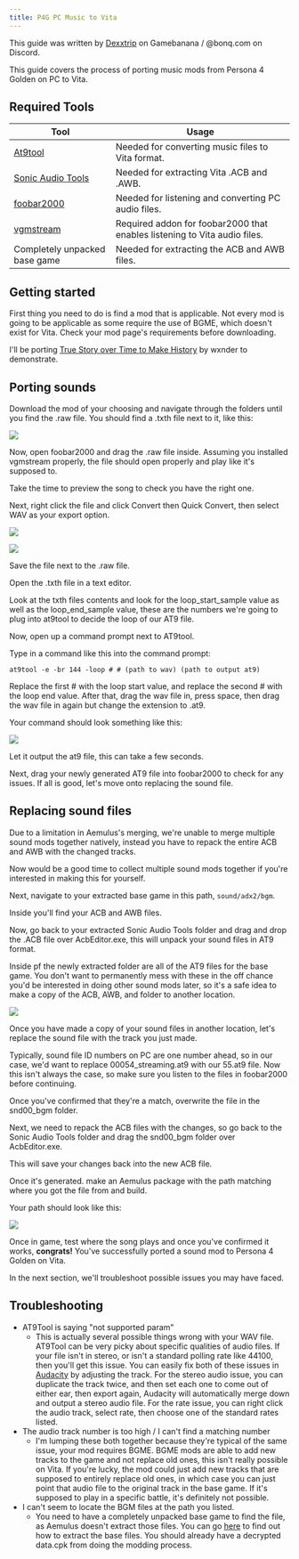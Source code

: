 ```yaml
---
title: P4G PC Music to Vita
---
```


This guide was written by [Dexxtrip](https://gamebanana.com/members/2225195) on Gamebanana / @bonq.com on Discord.

This guide covers the process of porting music mods from Persona 4 Golden on PC to Vita.

## Required Tools

| Tool      | Usage |
| ----------- | ----------- |
| [At9tool](http://www.mediafire.com/download/8dmlm54w48b86jw/at9tool.exe)      | Needed for converting music files to Vita format.      |
| [Sonic Audio Tools](https://github.com/blueskythlikesclouds/SonicAudioTools)      | Needed for extracting Vita .ACB and .AWB.      |
| [foobar2000](https://www.foobar2000.org)      | Needed for listening and converting PC audio files.      |
| [vgmstream](https://vgmstream.org)      | Required addon for foobar2000 that enables listening to Vita audio files.      |
| Completely unpacked base game   | Needed for extracting the ACB and AWB files.  | 

## Getting started

First thing you need to do is find a mod that is applicable. Not every mod is going to be applicable as some require the use of BGME, which doesn't exist for Vita. Check your mod page's requirements before downloading.

I'll be porting [True Story over Time to Make History](https://gamebanana.com/sounds/51069) by wxnder to demonstrate.

## Porting sounds

Download the mod of your choosing and navigate through the folders until you find the .raw file. You should find a .txth file next to it, like this:

![](/assets/images/porting/p4gpc-vita/music-conversion/file%20list.png)

Now, open foobar2000 and drag the .raw file inside. Assuming you installed vgmstream properly, the file should open properly and play like it's supposed to. 

Take the time to preview the song to check you have the right one.

Next, right click the file and click Convert then Quick Convert, then select WAV as your export option.

![](/assets/images/porting/p4gpc-vita/music-conversion/foobar%20export.png)

![](/assets/images/porting/p4gpc-vita/music-conversion/wav%20option.png)

Save the file next to the .raw file.

Open the .txth file in a text editor.

Look at the txth files contents and look for the loop_start_sample value as well as the loop_end_sample value, these are the numbers we're going to plug into at9tool to decide the loop of our AT9 file.

Now, open up a command prompt next to AT9tool. 

Type in a command like this into the command prompt:
```
at9tool -e -br 144 -loop # # (path to wav) (path to output at9)
```

Replace the first # with the loop start value, and replace the second # with the loop end value. After that, drag the wav file in, press space, then drag the wav file in again but change the extension to .at9.

Your command should look something like this:

![](/assets/images/porting/p4gpc-vita/music-conversion/at9tool%20command.png)

Let it output the at9 file, this can take a few seconds.

Next, drag your newly generated AT9 file into foobar2000 to check for any issues. If all is good, let's move onto replacing the sound file.

## Replacing sound files

Due to a limitation in Aemulus's merging, we're unable to merge multiple sound mods together natively, instead you have to repack the entire ACB and AWB with the changed tracks. 

Now would be a good time to collect multiple sound mods together if you're interested in making this for yourself.

Next, navigate to your extracted base game in this path, `sound/adx2/bgm`.

Inside you'll find your ACB and AWB files. 

Now, go back to your extracted Sonic Audio Tools folder and drag and drop the .ACB file over AcbEditor.exe, this will unpack your sound files in AT9 format. 

Inside pf the newly extracted folder are all of the AT9 files for the base game. You don't want to permanently mess with these in the off chance you'd be interested in doing other sound mods later, so it's a safe idea to make a copy of the ACB, AWB, and folder to another location.

![](/assets/images/porting/p4gpc-vita/music-conversion/at9%20list.png)

Once you have made a copy of your sound files in another location, let's replace the sound file with the track you just made.

Typically, sound file ID numbers on PC are one number ahead, so in our case, we'd want to replace 00054_streaming.at9 with our 55.at9 file. Now this isn't always the case, so make sure you listen to the files in foobar2000 before continuing. 

Once you've confirmed that they're a match, overwrite the file in the snd00_bgm folder. 

Next, we need to repack the ACB files with the changes, so go back to the Sonic Audio Tools folder and drag the snd00_bgm folder over AcbEditor.exe.

This will save your changes back into the new ACB file. 

Once it's generated. make an Aemulus package with the path matching where you got the file from and build. 

Your path should look like this:

![](/assets/images/porting/p4gpc-vita/music-conversion/aemulus%20path.png)

Once in game, test where the song plays and once you've confirmed it works, **congrats!** You've successfully ported a sound mod to Persona 4 Golden on Vita.

In the next section, we'll troubleshoot possible issues you may have faced. 

## Troubleshooting

* AT9Tool is saying "not supported param"
  * This is actually several possible things wrong with your WAV file. AT9Tool can be very picky about specific qualities of audio files. If your file isn't in stereo, or isn't a standard polling rate like 44100, then you'll get this issue. You can easily fix both of these issues in [Audacity](https://www.audacityteam.org) by adjusting the track. For the stereo audio issue, you can duplicate the track twice, and then set each one to come out of either ear, then export again, Audacity will automatically merge down and output a stereo audio file. For the rate issue, you can right click the audio track, select rate, then choose one of the standard rates listed.
* The audio track number is too high / I can't find a matching number
  * I'm lumping these both together because they're typical of the same issue, your mod requires BGME. BGME mods are able to add new tracks to the game and not replace old ones, this isn't really possible on Vita. If you're lucky, the mod could just add new tracks that are supposed to entirely replace old ones, in which case you can just point that audio file to the original track in the base game. If it's supposed to play in a specific battle, it's definitely not possible.
* I can't seem to locate the BGM files at the path you listed.
  * You need to have a completely unpacked base game to find the file, as Aemulus doesn't extract those files. You can go [here](../getting-started/extracting-files.mdx) to find out how to extract the base files. You should already have a decrypted data.cpk from doing the modding process.